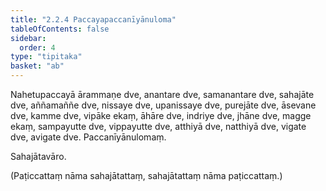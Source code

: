 ```yaml
---
title: "2.2.4 Paccayapaccanīyānuloma"
tableOfContents: false
sidebar:
  order: 4
type: "tipitaka"
basket: "ab"
---
```



<DynamicBreadcrumb />

<Division number="107">

<Paragraph number="418">
Nahetupaccayā ārammaṇe dve, anantare dve, samanantare dve, sahajāte dve, aññamaññe dve, nissaye dve, upanissaye dve, purejāte dve, āsevane dve, kamme dve, vipāke ekaṃ, āhāre dve, indriye dve, jhāne dve, magge ekaṃ, sampayutte dve, vippayutte dve, atthiyā dve, natthiyā dve, vigate dve, avigate dve.

</Paragraph>
</Division>

<Paragraph number="419" type="center">
Paccanīyānulomaṃ.

  
Sahajātavāro.


</Paragraph>

<Paragraph number="420" type="center">
(Paṭiccattaṃ nāma sahajātattaṃ, sahajātattaṃ nāma paṭiccattaṃ.)
</Paragraph>